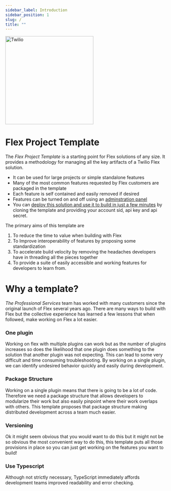 ```yaml
---
sidebar_label: Introduction
sidebar_position: 1
slug: /
title: ""
---
```


<a href="https://www.twilio.com">
  <img
    src="https://static0.twilio.com/marketing/bundles/marketing/img/logos/wordmark-red.svg"
    alt="Twilio"
    width="275"
  />
</a>

# Flex Project Template

The _Flex Project Template_ is a starting point for Flex solutions of any size. It provides a methodology for managing all the key artifacts of a Twilio Flex solution.  

- It can be used for large projects or simple standalone features
- Many of the most common features requested by Flex customers are packaged in the template
- Each feature is self contained and easily removed if desired  
- Features can be turned on and off using an [adminstration panel](https://twilio-professional-services.github.io/flex-project-template/feature-library/flex-v2/admin-ui)
- You can [deploy this solution and use it to build in just a few minutes](https://twilio-professional-services.github.io/flex-project-template/setup-guides/setup-release-pipeline) by cloning the template and providing your account sid, api key and api secret.

The primary aims of this template are

1. To reduce the time to value when building with Flex
2. To Improve interoperability of features by proposing some standardization
3. To accelerate build velocity by removing the headaches developers have in threading all the pieces together
4. To provide a suite of easily accessible and working features for developers to learn from.

# Why a template?

_The Professional Services_ team has worked with many customers since the original launch of Flex several years ago. There are many ways to build with Flex but the collective experience has learned a few lessons that when followed, make working on Flex a lot easier.

### **One plugin**

Working on flex with multiple plugins can work but as the number of plugins increases so does the likelihood that one plugin does something to the solution that another plugin was not expecting. This can lead to some very difficult and time consuming troubleshooting. By working on a single plugin, we can identify undesired behavior quickly and easily during development.

### **Package Structure**

Working on a single plugin means that there is going to be a lot of code. Therefore we need a package structure that allows developers to modularize their work but also easily pinpoint where their work overlaps with others. This template proposes that package structure making distributed development across a team much easier.

### **Versioning**

Ok it might seem obvious that you would want to do this but it might not be so obvious the most convenient way to do this, this template puts all those provisions in place so you can just get working on the features you want to build!

### **Use Typescript**

Although not strictly necessary, TypeScript immediately affords development teams improved readability and error checking.
